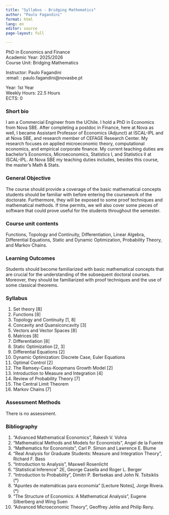 ```yaml
---
title: "Syllabus - Bridging Mathematics"
author: "Paulo Fagandini"
format: html
lang: en
editor: source
page-layout: full

---
```


PhD in Economics and Finance\
Academic Year: 2025/2026\
Course Unit: Bridging Mathematics

Instructor: Paulo Fagandini\
:email: : paulo.fagandini@novasbe.pt

Year: 1st Year\
Weekly Hours: 22.5 Hours\
ECTS: 0

### Short bio

I am a Commercial Engineer from the UChile. I hold a PhD in Economics from Nova SBE. After completing a postdoc in Finance, here at Nova as well, I became Assistant Professor of Economics (Adjunct) at ISCAL-IPL and at Nova SBE, and research member of CEFAGE Research Center. My research focuses on applied microeconomic theory, computational economics, and empirical corporate finance. My current teaching duties are bachelor’s Economics, Microeconomics, Statistics I, and Statistics II at ISCAL-IPL. At Nova SBE my teaching duties includes, besides this course, the master’s Math & Stats.

### General Objective

The course should provide a coverage of the basic mathematical concepts students should be familiar with before entering the coursework of the doctorate. Furthermore, they will be exposed to some proof techniques and mathematical methods. If time permits, we will also cover some pieces of software that could prove useful for the students throughout the semester.

### Course unit contents

Functions, Topology and Continuity, Differentiation, Linear Algebra, Differential Equations, Static and Dynamic Optimization, Probability Theory, and Markov Chains.

### Learning Outcomes

Students should become familiarized with basic mathematical concepts that are crucial for the understanding of the subsequent doctoral courses. Moreover, they should be familiarized with proof techniques and the use of some classical theorems.

### Syllabus

1. Set theory [8]
2. Functions [8]
3. Topology and Continuity [1, 8]
4. Concavity and Quansiconcavity [3]
5. Vectors and Vector Spaces [8]
6. Matrices [8]
7. Differentiation [8]
8. Static Optimization [2, 3]
9. Differential Equations [2]
10. Dynamic Optimization: Discrete Case, Euler Equations
11. Optimal Control [2]
12. The Ramsey-Cass-Koopmans Growth Model [2]
13. Introduction to Measure and Integration [4]
14. Review of Probability Theory [7]
15. The Central Limit Theorem
16. Markov Chains [7]

### Assessment Methods

There is no assessment.


### Bibliography

1. “Advanced Mathematical Economics”, Rakesh V. Vohra
2. “Mathematical Methods and Models for Economists”, Angel de la Fuente
3. “Mathematics for Economists”, Carl P. Simon and Lawrence E. Blume
4. "Real Analysis for Graduate Students: Measure and Integration Theory", Richard F. Bass
5. “Introduction to Analysis”, Maxwell Rosenlicht
6. "Statistical Inference" 2E, George Casella and Roger L. Berger
7. “Introduction to Probability”, Dimitri P. Bertsekas and John N. Tsitsiklis (*)
8. “Apuntes de matemáticas para economía” [Lecture Notes], Jorge Rivera. (*)
9. “The Structure of Economics: A Mathematical Analysis”, Eugene Silberberg and Wing Suen
10. “Advanced Microeconomic Theory”, Geoffrey Jehle and Philip Reny.